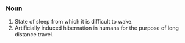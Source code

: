 ===Noun===
#State of sleep from which it is difficult to wake.
#Artificially induced hibernation in humans for the purpose of long distance travel.
